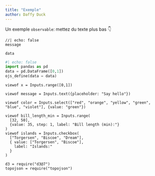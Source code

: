 ```yaml
---
title: "Exemple"
author: Daffy Duck
---
```


Un exemple `observable`: mettez du texte plus bas 👇

```ojs
//| echo: false
message
```


```ojs
data
```

```python
#| echo: false
import pandas as pd
data = pd.DataFrame([0,1])
ojs_define(data = data)
```



```ojs
viewof x = Inputs.range([0,1])
```

```ojs
viewof message = Inputs.text({placeholder: "Say hello"})
```


```ojs
viewof color = Inputs.select(["red", "orange", "yellow", "green", "blue", "violet"], {value: "green"})
```

```ojs
viewof bill_length_min = Inputs.range(
  [32, 50], 
  {value: 35, step: 1, label: "Bill length (min):"}
)
viewof islands = Inputs.checkbox(
  ["Torgersen", "Biscoe", "Dream"], 
  { value: ["Torgersen", "Biscoe"], 
    label: "Islands:"
  }
)
```


```ojs
d3 = require("d3@7")
topojson = require("topojson")
```